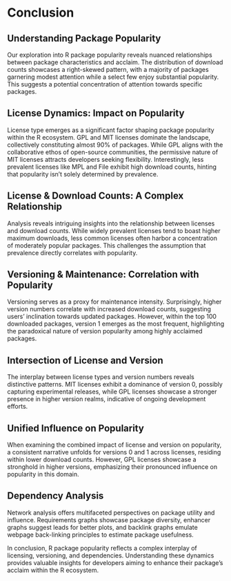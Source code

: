 # Conclusion

## Understanding Package Popularity
Our exploration into R package popularity reveals nuanced relationships between package characteristics and acclaim. The distribution of download counts showcases a right-skewed pattern, with a majority of packages garnering modest attention while a select few enjoy substantial popularity. This suggests a potential concentration of attention towards specific packages.

## License Dynamics: Impact on Popularity
License type emerges as a significant factor shaping package popularity within the R ecosystem. GPL and MIT licenses dominate the landscape, collectively constituting almost 90% of packages. While GPL aligns with the collaborative ethos of open-source communities, the permissive nature of MIT licenses attracts developers seeking flexibility. Interestingly, less prevalent licenses like MPL and File exhibit high download counts, hinting that popularity isn't solely determined by prevalence.

## License & Download Counts: A Complex Relationship
Analysis reveals intriguing insights into the relationship between licenses and download counts. While widely prevalent licenses tend to boast higher maximum downloads, less common licenses often harbor a concentration of moderately popular packages. This challenges the assumption that prevalence directly correlates with popularity.

## Versioning & Maintenance: Correlation with Popularity
Versioning serves as a proxy for maintenance intensity. Surprisingly, higher version numbers correlate with increased download counts, suggesting users' inclination towards updated packages. However, within the top 100 downloaded packages, version 1 emerges as the most frequent, highlighting the paradoxical nature of version popularity among highly acclaimed packages.

## Intersection of License and Version
The interplay between license types and version numbers reveals distinctive patterns. MIT licenses exhibit a dominance of version 0, possibly capturing experimental releases, while GPL licenses showcase a stronger presence in higher version realms, indicative of ongoing development efforts.

## Unified Influence on Popularity
When examining the combined impact of license and version on popularity, a consistent narrative unfolds for versions 0 and 1 across licenses, residing within lower download counts. However, GPL licenses showcase a stronghold in higher versions, emphasizing their pronounced influence on popularity in this domain.

## Dependency Analysis
Network analysis offers multifaceted perspectives on package utility and influence. Requirements graphs showcase package diversity, enhancer graphs suggest leads for better plots, and backlink graphs emulate webpage back-linking principles to estimate package usefulness.

In conclusion, R package popularity reflects a complex interplay of licensing, versioning, and dependencies. Understanding these dynamics provides valuable insights for developers aiming to enhance their package's acclaim within the R ecosystem.
